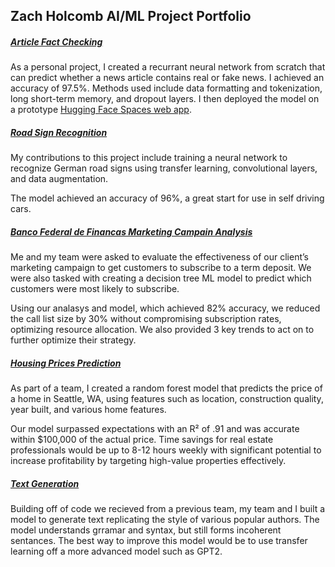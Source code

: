 ## Zach Holcomb AI/ML Project Portfolio

##### [Article Fact Checking](https://github.com/holcombzv/ml_ai_portfolio/tree/main/fact_checking)

As a personal project, I created a recurrant neural network from scratch that can predict whether a news article contains real or fake news. I achieved an accuracy of 97.5%. Methods used include data formatting and tokenization, long short-term memory, and dropout layers. I then deployed the model on a prototype [Hugging Face Spaces web app](https://huggingface.co/spaces/holcombzv/fact_checker_streamlit).

##### [Road Sign Recognition](https://github.com/holcombzv/ml_ai_portfolio/tree/main/road_signs)

My contributions to this project include training a neural network to recognize German road signs using transfer learning, convolutional layers, and data augmentation.

The model achieved an accuracy of 96%, a great start for use in self driving cars.

##### [Banco Federal de Financas Marketing Campain Analysis](https://github.com/holcombzv/ml_ai_portfolio/tree/main/banco_federal_marketing)
Me and my team were asked to evaluate the effectiveness of our client's marketing campaign to get customers to subscribe to a term deposit. We were also tasked with creating a decision tree ML model to predict which customers were most likely to subscribe.

Using our analasys and model, which achieved 82% accuracy, we reduced the call list size by 30% without compromising subscription rates, optimizing resource allocation. We also provided 3 key trends to act on to further optimize their strategy.

##### [Housing Prices Prediction](https://github.com/holcombzv/ml_ai_portfolio/tree/main/home_prices)

As part of a team, I created a random forest model that predicts the price of a home in Seattle, WA, using features such as location, construction quality, year built, and various home features. 

Our model surpassed expectations with an R² of .91 and was accurate within $100,000 of the actual price. Time savings for real estate professionals would be up to 8-12 hours weekly with significant potential to increase profitability by targeting high-value properties effectively.

##### [Text Generation](https://github.com/holcombzv/ml_ai_portfolio/tree/main/text_generation)

Building off of code we recieved from a previous team, my team and I built a model to generate text replicating the style of various popular authors. The model understands grramar and syntax, but still forms incoherent sentances. The best way to improve this model would be to use transfer learning off a more advanced model such as GPT2.